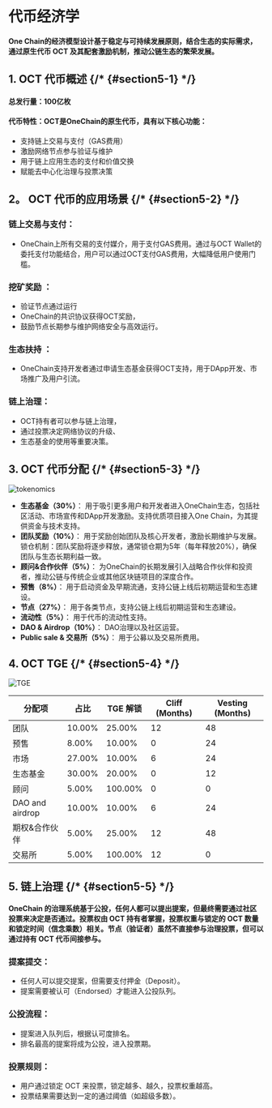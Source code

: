 
# 代币经济学 

#### One Chain的经济模型设计基于稳定与可持续发展原则，结合生态的实际需求，通过原生代币 OCT 及其配套激励机制，推动公链生态的繁荣发展。

## 1. OCT 代币概述 {/* {#section5-1} */}

#### 总发行量：100亿枚
#### 代币特性：OCT是OneChain的原生代币，具有以下核心功能：
- 支持链上交易与支付（GAS费用）
- 激励网络节点参与验证与维护
- 用于链上应用生态的支付和价值交换
- 赋能去中心化治理与投票决策

## 2。 OCT 代币的应用场景 {/* {#section5-2} */}

### 链上交易与支付：
- OneChain上所有交易的支付媒介，用于支付GAS费用。通过与OCT Wallet的委托支付功能结合，用户可以通过OCT支付GAS费用，大幅降低用户使用门槛。

### 挖矿奖励 ：
- 验证节点通过运行
- OneChain的共识协议获得OCT奖励，
- 鼓励节点长期参与维护网络安全与高效运行。

### 生态扶持 ： 
- OneChain支持开发者通过申请生态基金获得OCT支持，用于DApp开发、市场推广及用户引流。

### 链上治理：
- OCT持有者可以参与链上治理，
- 通过投票决定网络协议的升级、
- 生态基金的使用等重要决策。

## 3. OCT 代币分配 {/* {#section5-3} */}

![tokenomics](https://statics-testnet.onelabs.cc/tokenomics.png "tokenomics")

- **生态基金（30%）**：
  用于吸引更多用户和开发者进入OneChain生态，包括社区活动、市场宣传和DApp开发激励。支持优质项目接入One Chain，为其提供资金与技术支持。
- **团队奖励（10%）**：
  用于奖励创始团队及核心开发者，激励长期维护与发展。锁仓机制：团队奖励将逐步释放，通常锁仓期为5年（每年释放20%），确保团队与生态长期利益一致。
- **顾问&合作伙伴（5%）**：
  为OneChain的长期发展引入战略合作伙伴和投资者，推动公链与传统企业或其他区块链项目的深度合作。
- **预售（8%）**：
  用于启动资金及早期流通，支持公链上线后初期运营和生态建设。
- **节点（27%）**：
  用于各类节点，支持公链上线后初期运营和生态建设。
- **流动性（5%）**：
  用于代币的流动性支持。
- **DAO & Airdrop（10%）**：
  DAO治理以及社区运营。
- **Public sale & 交易所（5%）**：
  用于公募以及交易所费用。

## 4. OCT TGE {/* {#section5-4} */}

![TGE](https://statics-testnet.onelabs.cc/tge.png "TGE")

| 分配项          | 占比    | TGE 解锁 | Cliff (Months) | Vesting (Months) |
|-----------------|---------|----------|----------------|------------------|
| 团队            | 10.00%  | 25.00%   | 12             | 48               |
| 预售            | 8.00%   | 10.00%   | 0              | 24               |
| 市场            | 27.00%  | 10.00%   | 6              | 24               |
| 生态基金        | 30.00%  | 20.00%   | 0              | 12               |
| 顾问            | 5.00%   | 100.00%  | 0              | 0                |
| DAO and airdrop | 10.00%  | 10.00%   | 6              | 24               |
| 期权&合作伙伴   | 5.00%   | 25.00%   | 12             | 48               |
| 交易所          | 5.00%   | 100.00%  | 12             | 0                |

## 5. 链上治理 {/* {#section5-5} */}

#### OneChain 的治理系统基于公投，任何人都可以提出提案，但最终需要通过社区投票来决定是否通过。投票权由 OCT 持有者掌握，投票权重与锁定的 OCT 数量和锁定时间（信念乘数）相关。节点（验证者）虽然不直接参与治理投票，但可以通过持有 OCT 代币间接参与。

### 提案提交： 
- 任何人可以提交提案，但需要支付押金（Deposit）。 
- 提案需要被认可（Endorsed）才能进入公投队列。 

### 公投流程： 
- 提案进入队列后，根据认可度排名。 
- 排名最高的提案将成为公投，进入投票期。 

### 投票规则： 
- 用户通过锁定 OCT 来投票，锁定越多、越久，投票权重越高。 
- 投票结果需要达到一定的通过阈值（如超级多数）。


